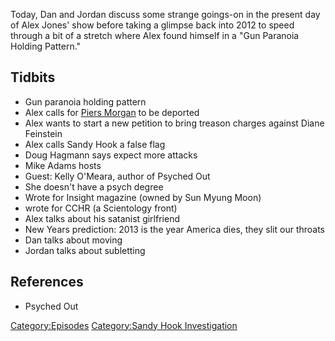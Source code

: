 {{DEFAULTSORT:
    #_EPISODE_0275:December 23-31, 2012
}}{{Episode
    | title             = December 23-31, 2012
    | caption           = Listen to this episode on [https://knowledgefight.libsyn.com/knowledge-fight-december-23-31-2012 Libsyn] [https://open.spotify.com/episode/1aqRS24LpYjuzli8jOWoHu Spotify], Read the [[Transcript/275: December 23-31, 2012|Unofficial Transcript]]
    | episodeNumber     = 275
    | length            = 01:11:28
    | airDate           = March 13, 2019
    | coverageStartDate = December 23, 2012
    | coverageEndDate   = December 31, 2012
    | episodeType       = [[:Category:Sandy Hook Investigation|Sandy Hook Investigation]]
    | appearance        = [[Piers Morgan]], [[Diane Feinstein]], [[Doug Hagmann]], [[Mike Adams]], [[Kelly O'Meara]], [[Sun Myung Moon]]
    | previousEpisode   = [[274: Ask Alex Anything]]
    | nextEpisode       = [[276: January 1-2, 2013]]
}}

{{Stub}}

Today, Dan and Jordan discuss some strange goings-on in the present day of Alex Jones' show before taking a glimpse back into 2012 to speed through a bit of a stretch where Alex found himself in a "Gun Paranoia Holding Pattern."

==Tidbits==

*Gun paranoia holding pattern
*Alex calls for [[Piers Morgan]] to be deported
*Alex wants to start a new petition to bring treason charges against Diane Feinstein
*Alex calls Sandy Hook a false flag
*Doug Hagmann says expect more attacks
*Mike Adams hosts
*Guest: Kelly O'Meara, author of Psyched Out
*She doesn't have a psych degree
*Wrote for Insight magazine (owned by Sun Myung Moon)
*wrote for CCHR (a Scientology front)
*Alex talks about his satanist girlfriend
*New Years prediction: 2013 is the year America dies, they slit our throats
*Dan talks about moving
*Jordan talks about subletting

==References==

*Psyched Out

[[Category:Episodes]]
[[Category:Sandy Hook Investigation]]

